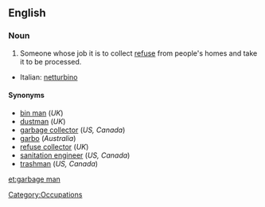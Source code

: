 ==English==
{{wikipedia|Waste collector}}
===Noun===
{{en-noun|sg= [[garbage]] [[man]]|pl=garbage men}}

# {{US|Canada}} Someone whose job it is to collect [[refuse]] from people's homes and take it to be processed.
*Italian: [[netturbino]]

====Synonyms====
* [[bin man]] (''UK'')
* [[dustman]] (''UK'')
* [[garbage collector]] (''US, Canada'')
* [[garbo]] (''Australia'')
* [[refuse collector]] (''UK'')
* [[sanitation engineer]] (''US, Canada'')
* [[trashman]] (''US, Canada'')

[[Category:Occupations]]

[[et:garbage man]]